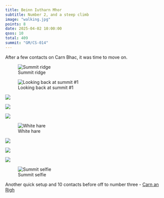 ```yaml
---
title: Beinn Iutharn Mhor
subtitle: Number 2, and a steep climb
image: "walking.jpg"
points: 8
date: 2025-04-02 10:00:00
qsos: 10
total: 409
summit: "GM/CS-014"
---
```


After a few contacts on Carn Bhac, it was time to move on.

![Summit ridge](glen-ey-37.jpg)

![Looking back at summit #1](glen-ey-36.jpg)

![](glen-ey-35.jpg)

![](glen-ey-33.jpg)

![](glen-ey-32.jpg)

![White hare](glen-ey-32.jpg)

![](glen-ey-30.jpg)

![](glen-ey-29.jpg)

![](glen-ey-28.jpg)

![Summit selfie](glen-ey-27.jpg)

Another quick setup and 10 contacts before off to number three - [Carn an Righ](https://gm5alx.uk/sota/2025/gm-cs-020/)
